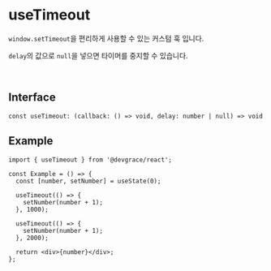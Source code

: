 # useTimeout

`window.setTimeout`을 편리하게 사용할 수 있는 커스텀 훅 입니다. 

`delay`의 값으로 `null`을 넣으면 타이머를 중지할 수 있습니다.

<br />

## Interface
```tsx
const useTimeout: (callback: () => void, delay: number | null) => void
```

## Example

```tsx
import { useTimeout } from '@devgrace/react';

const Example = () => {
  const [number, setNumber] = useState(0);

  useTimeout(() => {
    setNumber(number + 1);
  }, 1000);

  useTimeout(() => {
    setNumber(number + 1);
  }, 2000);

  return <div>{number}</div>;
};
```